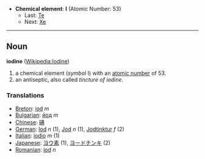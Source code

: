 *'''Chemical element''': '''I''' (Atomic Number: 53)
**Last: [[Tellurium|Te]]
**Next: [[Xenon|Xe]]


----
== Noun ==
'''iodine''' ([[en:Iodine|Wikipedia:Iodine]])

# a chemical element (''symbol'' I) with an [[atomic number]] of 53.
# an antiseptic, also called ''tincture of iodine''.

===Translations===
*[[Breton]]: [[iod]] ''m''
*[[Bulgarian]]: [[йод]] ''m''
*[[Chinese]]: [[碘]]
*[[German]]: [[Iod]] ''n'' (1), [[Jod]] ''n'' (1), [[Jodtinktur]] ''f'' (2)
*[[Italian]]: [[iodio]] ''m'' (1)
*[[Japanese]]: [[ヨウ素]] (1), [[ヨードチンキ]] (2)
*[[Romanian]]: [[iod]] ''n''